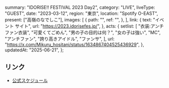   summary: "IDORISE!! FESTIVAL 2023 Day2",
  category: "LIVE",
  liveType: "GUEST",
  date: "2023-03-12",
  region: "東京",
  location: "Spotify O-EAST",
  present: ["高嶺のなでしこ"],
  images: [
    {
      path: "",
      ref: "",
    },
  ],
  link: {
    text: "イベント サイト",
    url: "https://2023.idorisefes.jp/",
  },
  acts: {
    setlist: [
      "衣装:アンチファン衣装",
      "可愛くてごめん",
      "男の子の目的は何？",
      "女の子は強い",
      "MC",
      "アンチファン",
      "誇り高きアイドル",
      "ファンサ",
    ],
    url: "https://x.com/Mikuru_hositani/status/1634867404525436929",
  },
  updatedAt: "2025-06-21",
};

## リンク

- [公式スケジュール](https://takanenonadeshiko.jp/?p=621)
